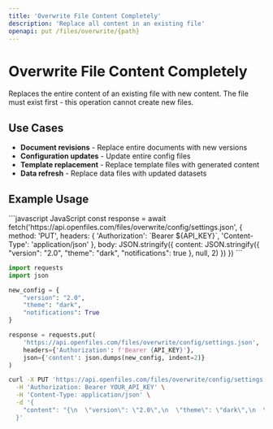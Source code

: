 ```yaml
---
title: 'Overwrite File Content Completely'
description: 'Replace all content in an existing file'
openapi: put /files/overwrite/{path}
---
```


# Overwrite File Content Completely

Replaces the entire content of an existing file with new content. The file must exist first - this operation cannot create new files.

## Use Cases

- **Document revisions** - Replace entire documents with new versions
- **Configuration updates** - Update entire config files
- **Template replacement** - Replace template files with generated content
- **Data refresh** - Replace data files with updated datasets

## Example Usage

<CodeGroup>
```javascript JavaScript
const response = await fetch('https://api.openfiles.com/files/overwrite/config/settings.json', {
  method: 'PUT',
  headers: {
    'Authorization': `Bearer ${API_KEY}`,
    'Content-Type': 'application/json'
  },
  body: JSON.stringify({
    content: JSON.stringify({
      "version": "2.0",
      "theme": "dark",
      "notifications": true
    }, null, 2)
  })
})
```

```python Python
import requests
import json

new_config = {
    "version": "2.0",
    "theme": "dark", 
    "notifications": True
}

response = requests.put(
    'https://api.openfiles.com/files/overwrite/config/settings.json',
    headers={'Authorization': f'Bearer {API_KEY}'},
    json={'content': json.dumps(new_config, indent=2)}
)
```

```bash cURL
curl -X PUT 'https://api.openfiles.com/files/overwrite/config/settings.json' \
  -H 'Authorization: Bearer YOUR_API_KEY' \
  -H 'Content-Type: application/json' \
  -d '{
    "content": "{\n  \"version\": \"2.0\",\n  \"theme\": \"dark\",\n  \"notifications\": true\n}"
  }'
```
</CodeGroup>